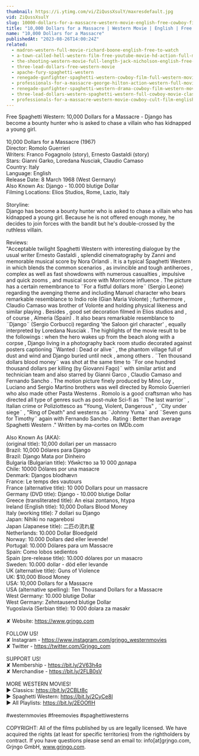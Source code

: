 ```yaml
---
thumbnail: https://i.ytimg.com/vi/ZiQussXsulY/maxresdefault.jpg
vid: ZiQussXsulY
slug: 10000-dollars-for-a-massacre-western-movie-english-free-cowboy-film
title: "10,000 Dollars for a Massacre | Western Movie | English | Free Cowboy Film"
name: "10,000 Dollars for a Massacre"
publishedAt: "2023-08-26T14:00:24Z"
related:
  - madron-western-full-movie-richard-boone-english-free-to-watch
  - a-town-called-hell-western-film-free-youtube-movie-hd-action-full-movie
  - the-shooting-western-movie-full-length-jack-nicholson-english-free-full-westerns
  - three-lead-dollars-free-western-movie
  - apache-fury-spaghetti-western
  - renegade-gunfighter-spaghetti-western-cowboy-film-full-western-movie
  - professionals-for-a-massacre-george-hilton-action-western-full-movie-for-free-english
  - renegade-gunfighter-spaghetti-western-drama-cowboy-film-western-movie
  - three-lead-dollars-western-spaghetti-western-full-cowboy-movie-classic-film-wild-west
  - professionals-for-a-massacre-western-movie-cowboy-cult-film-english-free-full-movie
---
```


Free Spaghetti Western: 10,000 Dollars for a Massacre - Django has become a bounty hunter who is asked to chase a villain who has kidnapped a young girl. <br />
<br />
10,000 Dollars for a Massacre (1967)<br />
Director: Romolo Guerrieri<br />
Writers: Franco Fogagnolo (story), Ernesto Gastaldi (story) <br />
Stars: Gianni Garko, Loredana Nusciak, Claudio Camaso  <br />
Country: Italy<br />
Language: English<br />
Release Date: 8 March 1968 (West Germany) <br />
Also Known As: Django - 10.000 blutige Dollar <br />
Filming Locations: Elios Studios, Rome, Lazio, Italy<br />
<br />
Storyline:<br />
Django has become a bounty hunter who is asked to chase a villain who has kidnapped a young girl. Because he is not offered enough money, he decides to join forces with the bandit but he's double-crossed by the ruthless villain.<br />
<br />
Reviews:<br />
"Acceptable twilight Spaghetti Western with interesting dialogue by the usual writer Ernesto Gastaldi , splendid cinematography by Zanni and memorable musical score by Nora Orlandi . It is a typical Spaghetti Western in which blends the common scenarios , as invincible and tough antiheroes , complex as well as fast showdowns with numerous casualties , impulsive and quick zooms , and musical score with Morricone influence . The picture has a certain remembrance to ¨For a fistful dollars more¨ (Sergio Leone) regarding the avenging theme and including Manuel character who bears remarkable resemblance to Indio role (Gian Maria Volonte) ; furthermore , Claudio Camaso was brother of Volonte and holding physical likeness and similar playing . Besides , good set decoration filmed in Elios studios and , of course , Almeria (Spain) . It also bears remarkable resemblance to ¨Django¨ (Sergio Corbucci) regarding 'the Saloon girl character' , equally interpreted by Loredana Nusciak . The highlights of the movie result to be the followings : when the hero wakes up from the beach along with a corpse , Django living in a photography back room studio decorated against posters captioning ¨Wanted : Dead or alive¨ , the phantom village full of dust and wind and Django buried until neck , among others . ¨Ten thousand dollars blood money¨ was shot at the same time to ¨For one hundred thousand dollars per killing (by Giovanni Fago)¨ with similar artist and technician team and also starred by Gianni Garco , Claudio Camaso and Fernando Sancho . The motion picture finely produced by Mino Loy , Luciano and Sergio Martino brothers was well directed by Romolo Guerrieri who also made other Pasta Westerns . Romolo is a good craftsman who has directed all type of genres such as post-nuke Sci-fi as ¨ The last warrior¨ , Italian crime or Poliziottesco as "Young, Violent, Dangerous" , ¨City under siege¨ , "Ring of Death" and westerns as ¨Johnny Yuma¨ and ¨Seven guns for Timothy¨ again with Fernando Sancho . Rating : Better than average Spaghetti Western ." Written by ma-cortes on IMDb.com<br />
<br />
Also Known As (AKA):<br />
(original title): 10,000 dollari per un massacro<br />
Brazil: 10,000 Dólares para Django<br />
Brazil: Django Mata por Dinheiro<br />
Bulgaria (Bulgarian title): Убийство за 10 000 долара<br />
Chile: 10000 Dólares por una masacre<br />
Denmark: Djangos blodhævn<br />
France: Le temps des vautours<br />
France (alternative title): 10 000 Dollars pour un massacre<br />
Germany (DVD title): Django - 10.000 blutige Dollar<br />
Greece (transliterated title): An eisai zontanos, htypa<br />
Ireland (English title): 10,000 Dollars Blood Money<br />
Italy (working title): 7 dollari su Django<br />
Japan: Nihiki no nagarebosi<br />
Japan (Japanese title): 二匹の流れ星<br />
Netherlands: 10.000 Dollar Bloedgeld<br />
Norway: 10.000 Dollars død eller levende!<br />
Portugal: 10.000 Dólares para um Massacre<br />
Spain: Como lobos sedientos<br />
Spain (pre-release title): 10.000 dólares por un masacro<br />
Sweden: 10.000 dollar - död eller levande<br />
UK (alternative title): Guns of Violence<br />
UK: $10,000 Blood Money<br />
USA: 10,000 Dollars for a Massacre<br />
USA (alternative spelling): Ten Thousand Dollars for a Massacre<br />
West Germany: 10.000 blutige Dollar<br />
West Germany: Zehntausend blutige Dollar<br />
Yugoslavia (Serbian title): 10 000 dolara za masakr<br />
<br />
✘ Website: https://www.grjngo.com<br />
<br />
FOLLOW US!<br />
✘ Instagram - https://www.instagram.com/grjngo_westernmovies<br />
✘ Twitter - https://twitter.com/Grjngo_com<br />
<br />
SUPPORT US!<br />
✘ Membership - https://bit.ly/2V63h4q<br />
✘ Merchandise - https://bit.ly/2FLB0sV<br />
<br />
MORE WESTERN MOVIES! <br />
► Classics: https://bit.ly/2CBLt8c <br />
► Spaghetti Western: https://bit.ly/2CyCe8I <br />
► All Playlists: https://bit.ly/2EOOfIH <br />
<br />
#westernmovies #freemovies #spaghettiwesterns<br />
<br />
COPYRIGHT: All of the films published by us are legally licensed. We have acquired the rights (at least for specific territories) from the rightholders by contract. If you have questions please send an email to: info[at]grjngo.com, Grjngo GmbH, www.grjngo.com.